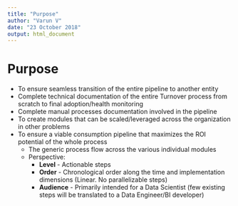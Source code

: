 ---
title: "Purpose"
author: "Varun V"
date: "23 October 2018"
output: html_document
---

# **Purpose** {-}
- To ensure seamless transition of the entire pipeline to another entity
- Complete technical documentation of the entire Turnover process from scratch to final adoption/health monitoring
- Complete manual processes documentation involved in the pipeline
- To create modules that can be scaled/leveraged across the organization in other problems
- To ensure a viable consumption pipeline that maximizes the ROI potential of the whole process
    - The generic process flow across the various individual modules
    - Perspective:
        - **Level** - Actionable steps
        - **Order** - Chronological order along the time and implementation dimensions (Linear. No parallelizable steps)
        - **Audience** - Primarily intended for a Data Scientist (few existing steps will be translated to a Data Engineer/BI developer)